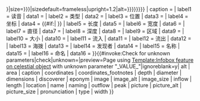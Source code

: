 {{Infobox
| labelstyle= background:inherit;white-space:nowrap;padding-right:0.65em
| title     = {{{name|}}}
| image     = {{#invoke:InfoboxImage|InfoboxImage|image={{{image|{{{picture|}}}}}}|size={{{image_size|{{{picture_size|}}}}}}|sizedefault=frameless|upright=1.2|alt={{{alt|{{{image_alt|{{{picture_alt|}}}}}}}}}}}
| caption    = {{{caption|}}}
|  label1    = 读音
|   data1    = {{{pronunciation|}}}
|  label2    = 类型
|   data2    = {{{type|}}}
|  label3    = 位置
|   data3    = {{{location|}}}
|  label4    = 坐标
|   data4    = {{#if:{{{coordinates|}}}|{{{coordinates}}}{{{coordinates_footnotes|}}} }}
|  label5    = 长度
|   data5    = {{{length|}}}
|  label6    = 宽度
|   data6    = {{{width|}}}
|  label7    = 直径
|   data7    = {{{diameter|}}}
|  label8    = 深度
|   data8    = {{{depth|}}}
|  label9    = 区域
|   data9    = {{{area|}}}
|  label10   = 大小
|   data10   = {{{dimensions|}}}
|  label11   = 流入
|   data11   = {{{inflow|}}}
|  label12   = 流出
|   data12   = {{{outflow|}}}
|  label13   = 海拨
|   data13   = {{{peak|}}}
|  label14   = 发现者
|   data14   = {{{discoverer|}}}
|  label15   = 名称
|   data15   = {{{naming|}}}
|  label16   = 命名
|   data16   = {{{eponym|}}}
}}{{#invoke:Check for unknown parameters|check|unknown={{main other|[[Category:在infobox_feature_on_celestial_object使用未知參數的頁面|_VALUE_{{PAGENAME}}]]}}|preview=Page using [[Template:Infobox feature on celestial object]] with unknown parameter "_VALUE_"|ignoreblank=y| alt | area | caption | coordinates | coordinates_footnotes | depth | diameter | dimensions | discoverer | eponym | image | image_alt | image_size | inflow | length | location | name | naming | outflow | peak | picture | picture_alt | picture_size | pronunciation | type | width 
}}<noinclude>
{{Documentation}}
<!--Please add this template's categories to the /doc subpage, not here - thanks!-->
</noinclude>